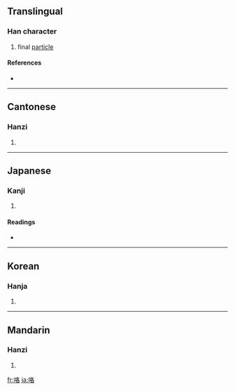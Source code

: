 {{see|詻}}
==Translingual==

===Han character===
{{Han char|rn=30|rad=口|as=06|sn=9|four=6706<sub>4</sub>|canj=口竹水口 (RHER)}}

# final [[particle]]

====References====
* {{Han ref|kx=0187.050|dkj=03550|dj=0406.070|hdz=10620.070|uh=54AF|ud=21679|bh=ABA3|bd=43939}}

----

==Cantonese==

===Hanzi===
{{yue-hanzi|jyut=|y=gaak3, lo1 lok3}}

# {{defn|Cantonese}}

----

==Japanese==

===Kanji===
{{ja-kanji|grade=|rs=口06}}

# {{defn|Japanese}}

====Readings====
* {{ja-readings|on=[[かく]] (kaku)|kun=[[はく]] (haku)}}

----

==Korean==

===Hanja===
{{ko-hanja|hangeul=각|rv=gak|mr=kak}}

# {{defn|Korean}}

----

==Mandarin==

===Hanzi===
{{cmn-hanzi|pin=[[gē]] ([[ge1]])|wg=ko<sup>1</sup>}}

# {{defn|Mandarin}}

[[fr:咯]]
[[ja:咯]]